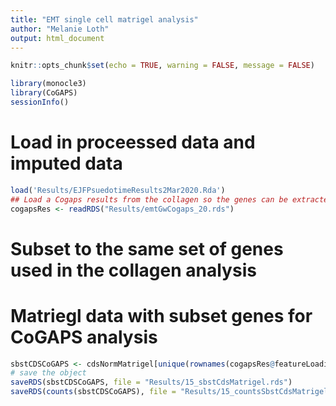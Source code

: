 ```yaml
---
title: "EMT single cell matrigel analysis"
author: "Melanie Loth"
output: html_document
---
```


```r
knitr::opts_chunk$set(echo = TRUE, warning = FALSE, message = FALSE)
```

```r
library(monocle3)
library(CoGAPS)
sessionInfo()
```

# Load in proceessed data and imputed data

```r
load('Results/EJFPsuedotimeResults2Mar2020.Rda')
## Load a Cogaps results from the collagen so the genes can be extracted
cogapsRes <- readRDS("Results/emtGwCogaps_20.rds")

```

# Subset to the same set of genes used in the collagen analysis


# Matriegl data with subset genes for CoGAPS analysis

```r
sbstCDSCoGAPS <- cdsNormMatrigel[unique(rownames(cogapsRes@featureLoadings)),]
# save the object
saveRDS(sbstCDSCoGAPS, file = "Results/15_sbstCdsMatrigel.rds")
saveRDS(counts(sbstCDSCoGAPS), file = "Results/15_countsSbstCdsMatrigel.rds")
```
